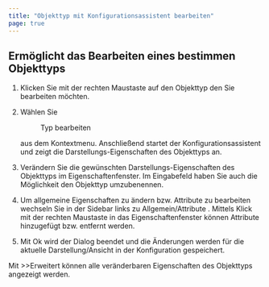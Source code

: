 ```yaml
---
title: "Objekttyp mit Konfigurationsassistent bearbeiten"
page: true
---
```

## Erm&#246;glicht das Bearbeiten eines bestimmen Objekttyps


1. Klicken Sie mit der rechten Maustaste auf den Objekttyp den Sie bearbeiten m&#246;chten.

2. W&#228;hlen Sie <Menu>Typ bearbeiten</Menu>  aus dem Kontextmenu. Anschlie&#223;end startet der Konfigurationsassistent und zeigt die Darstellungs-Eigenschaften des Objekttyps an.

3. Ver&#228;ndern Sie die gew&#252;nschten Darstellungs-Eigenschaften des Objekttyps im Eigenschaftenfenster. Im Eingabefeld haben Sie auch die M&#246;glichkeit den Objekttyp umzubenennen.

4. Um allgemeine Eigenschaften zu &#228;ndern bzw. Attribute zu bearbeiten wechseln Sie in der Sidebar links zu <Italic> Allgemein/Attribute </Italic> . Mittels Klick mit der rechten Maustaste in das Eigenschaftenfenster k&#246;nnen Attribute hinzugef&#252;gt bzw. entfernt werden.

5. Mit <Border>Ok</Border>  wird der Dialog beendet und die &#196;nderungen werden f&#252;r die aktuelle Darstellung/Ansicht in der Konfiguration gespeichert.




<Success>
Mit  <Border>>>Erweitert</Border>  k&#246;nnen alle ver&#228;nderbaren Eigenschaften des Objekttyps angezeigt werden.
</Success>
